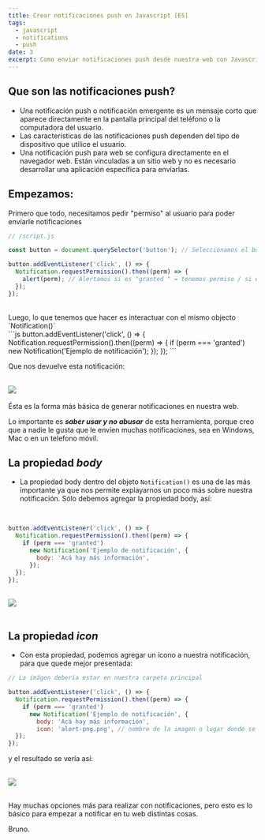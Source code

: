 ```yaml
---
title: Crear notificaciones push en Javascript [ES]
tags:
  - javascript
  - notifications
  - push
date: 3
excerpt: Como enviar notificaciones push desde nuestra web con Javascript
---
```


## Que son las notificaciones push?

- Una notificación push o notificación emergente es un mensaje corto que aparece directamente en la pantalla principal del teléfono o la computadora del usuario.
- Las características de las notificaciones push dependen del tipo de dispositivo que utilice el usuario.
- Una notificación push para web se configura directamente en el navegador web. Están vinculadas a un sitio web y no es necesario desarrollar una aplicación específica para enviarlas.

## Empezamos:

Primero que todo, necesitamos pedir "permiso" al usuario para poder envíarle notificaciones

```js
// /script.js

const button = document.querySelector('button'); // Seleccionamos el botón del DOM

button.addEventListener('click', () => {
  Notification.requestPermission().then((perm) => {
    alert(perm); // Alertamos si es "granted " = tenemos permiso / si es "denied" = no tenemos permiso
  });
});
```

<br/>
Luego, lo que tenemos que hacer es interactuar con el mismo objecto `Notification()`
<br/>
```js
button.addEventListener('click', () => {
  Notification.requestPermission().then((perm) => {
    if (perm === 'granted') new Notification('Ejemplo de notificación');
  });
});
```

Que nos devuelve esta notificación:

<br />
<div
  style={{
    display: 'flex',
    justifyContent: 'center',
  }}
>
  <Image src="/images/notification/example.png" width={550} height={250} />
</div>

<br />
Ésta es la forma más básica de generar notificaciones en nuestra web.

Lo importante es **_saber usar y no abusar_** de esta herramienta, porque creo que a nadie le gusta que le envíen muchas notificaciones, sea en Windows, Mac o en un telefono móvil.

## La propiedad **_body_**

- La propiedad body dentro del objeto `Notification()` es una de las más importante ya que nos permite explayarnos un poco más sobre nuestra notificación. Sólo debemos agregar la propiedad body, así:

<br />

```js
button.addEventListener('click', () => {
  Notification.requestPermission().then((perm) => {
    if (perm === 'granted')
      new Notification('Ejemplo de notificación', {
        body: 'Acá hay más información',
      });
  });
});
```

<br />
<div
  style={{
    display: 'flex',
    justifyContent: 'center',
  }}
>
  <Image
    src="/images/notification/example-with-body.png"
    width={600}
    height={200}
  />
</div>

<br />

## La propiedad **_icon_**

- Con esta propiedad, podemos agregar un icono a nuestra notificación, para que quede mejor presentada:

```js
// La imágen debería estar en nuestra carpeta principal

button.addEventListener('click', () => {
  Notification.requestPermission().then((perm) => {
    if (perm === 'granted')
      new Notification('Ejemplo de notificación', {
        body: 'Acá hay más información',
        icon: 'alert-png.png', // nombre de la imagen o lugar donde se encuentra
  });
});
```

y el resultado se vería así:

<br />
<div
  style={{
    display: 'flex',
    justifyContent: 'center',
  }}
>
  <Image
    src="/images/notification/example-with-logo.png"
    width={600}
    height={200}
  />
</div>

<br />

Hay muchas opciones más para realizar con notificaciones, pero esto es lo básico para empezar a notificar en tu web distintas cosas.

<div
  style={{
    display: 'flex',
    justifyContent: 'right',
  }}
>
  Bruno.
</div>
